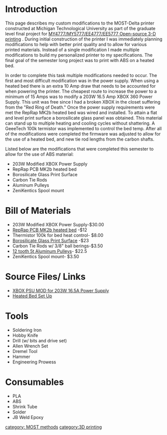 

{{777}}

=Introduction=
{{gallery
|width=250
|height=250
|lines=1
|align = right
|Image:Dporter most delta.JPG|Heated Bed Setup

}} 
This page describes my custom modifications to the MOST-Delta printer constructed at Michigan Technological University as part of the graduate level final project for [http://www.appropedia.org/MY4777 MY4777/MY5777/EE4777/EE5777 Open-source 3-D printing] .  During initial construction of the printer I was immediately planning modifications to help with better print quality and to allow for various printed materials.  Instead of a single modification I made multiple modifications to build my personalized printer to my specifications.  The final goal of the semester long project was to print with ABS on a heated bed. 

In order to complete this task multiple modifications needed to occur.  The first and most difficult modification was in the power supply.  When using a heated bed there is an extra 10 Amp draw that needs to be accounted for when powering the printer.  The cheapest route to increase the power to a minimum of 15 Amps was to modify a 203W 16.5 Amp XBOX 360 Power Supply.  This unit was free since I had a broken XBOX in the closet suffering from the "Red Ring of Death."  Once the power supply requirements were met the RepRap MK2b heated bed was wired and installed.  To attain a flat and level print surface a borosilicate glass panel was obtained.  This material can stand up to multiple heating and cooling cycles without shattering.  A GeeeTech 100k termistor was implemented to control the bed temp. After all of the modifications were completed the firmware was adjusted to allow for the use of a heated bed, and new tie rod lengths from the carbon shafts.

Listed below are the modifications that were completed this semester to allow for the use of ABS material:

*203W Modified XBOX Power Supply
*RepRap PCB MK2b heated bed
*Borosilicate Glass Print Surface
*Carbon Tie Rods
*Aluminum Pulleys 
*ZeniKentics Spool mount

=Bill of Materials=
*203W Modified XBOX Power Supply-$30.00
*[http://www.cisinks.com/printer-pcb-heatbed-mk2b-p-2964.html?gclid=CP_30567vMICFSxgMgod8moA4Q RepRap PCB MK2b heated bed] -$12 
*Thermistor 100k for bed heat control- $8.00
*[http://www.ebay.com/itm/like/181170450150?lpid=82 Borosilicate Glass Print Surface] -$23
*Carbon Tie Rods w/ 3/8" ball berings-$3.50
*[http://www.ebay.com/itm/like/231044277449?lpid=82 12 tooth 5t Aluminum Pulleys]- $22.5  
*ZeniKentics Spool mount- $3.50


=Source Files/ Links=
*[http://www.instructables.com/id/How-to-turn-an-X-Box-360-PSU-into-a-12v-lab-PSU/?ALLSTEPS XBOX PSU MOD for 203W 16.5A Power Supply]
*[http://reprap.org/wiki/PCB_Heatbed_MK2 Heated Bed Set Up]

=Tools=
*Soldering Iron 
*Hobby Knife
*Drill (w/ bits and drive set)
*Allen Wrench Set
*Dremel Tool
*Hammer
*Engineering Prowess

=Consumables=

*PLA
*ABS
*Shrink Tube
*Solder
*JB Weld Epoxy


[[category: MOST methods]]
[[category:3D printing]]